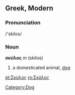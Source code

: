 ==Greek, Modern==
===Pronunciation===
/'skilos/

===Noun===
'''σκύλος''' ''m'' (skilos)
# a domesticated animal, [[dog]]

[[pt:Σκύλος]]
[[ro:Σκύλος]]
[[Category:Dog]]